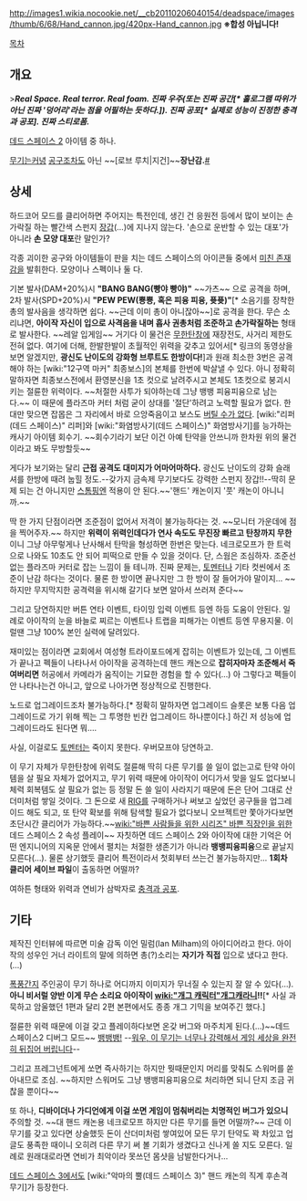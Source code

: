 http://images1.wikia.nocookie.net/__cb20110206040154/deadspace/images/thumb/6/68/Hand_cannon.jpg/420px-Hand_cannon.jpg
'''※합성 아닙니다!'''

[[목차]]

== 개요 ==
>'''''Real Space. Real terror. Real foam. 진짜 우주(또는 진짜 공간[* 홀로그램 따위가 아닌 진짜 '덩어리'라는 점을 어필하는 듯하다.]). 진짜 공포[* 실제로 성능이 진정한 충격과 공포]. 진짜 스티로폼.'''''

[[데드 스페이스 2]] 아이템 중 하나.

[[무기]]는커녕 [[공구]]조차도 아닌 ~~[로브 루치|지건]~~'''장난감.'''[http://kotaku.com/5746431/beat-dead-space-2-and-it-will-give-you-the-finger #]

== 상세 ==
하드코어 모드를 클리어하면 주어지는 특전인데, 생긴 건 응원전 등에서 많이 보이는 손가락질 하는 빨간색 스펀지 [[장갑]](…)에 지나지 않는다. '손으로 운반할 수 있는 대포'가 아니라 '''손 모양 대포'''란 말인가?

각종 괴이한 공구와 아이템들이 판을 치는 데드 스페이스의 아이콘들 중에서 [[미친 존재감]]을 발휘한다. 모양이나 스펙이나 둘 다.

기본 발사(DAM+20%)시 '''"BANG BANG(빵야 빵야)"''' ~~가츠~~ 으로 공격을 하며, 2차 발사(SPD+20%)시 '''"PEW PEW(뿅뿅, 혹은 피융 피융, 퓻퓻)"'''[* 소음기를 장착한 총의 발사음을 생각하면 쉽다. ~~근데 이미 총이 아니잖아~~]로 공격을 한다. 무슨 소리냐면, '''아이작 자신이 입으로 사격음을 내며 흡사 권총처럼 조준하고 손가락질하는''' 형태로 발사한다. ~~레알 입게임~~ 거기다 이 물건은 [[무한탄창]]에 재장전도, 사거리 제한도 전혀 없다. 여기에 더해, 한발한발이 초월적인 위력을 갖추고 있어서[* 링크의 동영상을 보면 알겠지만, '''광신도 난이도의 강화형 브루트도 한방이다!''']과 원래 최소한 3번은 공격해야 하는 [wiki:"12구역 마커" 최종보스]의 본체를 한번에 박살낼 수 있다. 아니 정확히 말하자면 최종보스전에서 환영분신을 1초 컷으로 날려주시고 본체도 1초컷으로 붕괴시키는 절륜한 위력이다. ~~처절한 사투가 되야하는데 그냥 뱅뱅 피융피융으로 남는다.~~ 이 때문에 플라즈마 커터 처럼 굳이 상대를 '절단'하려고 노력할 필요가 없다. 한대만 맞으면 잡몹은 그 자리에서 바로 으앙죽음이고 보스도 [[버틸 수가 없다]]. [wiki:"리퍼(데드 스페이스)" 리퍼]와 [wiki:"화염방사기(데드 스페이스)" 화염방사기]를 능가하는 캐사기 아이템 회수기. ~~회수기라기 보단 이건 아예 탄약을 안쓰니까 한차원 위의 물건이라고 봐도 무방할듯~~

게다가 보기와는 달리 '''근접 공격도 대미지가 어마어마하다.''' 광신도 난이도의 강화 슬래셔를 한방에 때려 눕힐 정도.--갖가지 금속제 무기보다도 강력한 스펀지 장갑!!--딱히 문제 되는 건 아니지만 [[스톰핑]]엔 적용이 안 된다.~~'핸드' 캐논이지 '풋' 캐논이 아니니까.~~

딱 한 가지 단점이라면 조준점이 없어서 저격이 불가능하다는 것. ~~모니터 가운데에 점을 찍어주자.~~ 하지만 '''위력이 위력인데다가 연사 속도도 무진장 빠르고 탄창까지 무한'''이니 그냥 아무렇게나 난사해서 탄막을 형성하면 한번은 맞는다. 네크로모프가 한 트럭으로 나와도 10초도 안 되어 피떡으로 만들 수 있을 것이다. 단, 스웜은 조심하자. 조준선 없는 플라즈마 커터로 잡는 느낌이 들 테니까.
진짜 문제는, [[토멘터]]나 기타 컷씬에서 조준이 난감 하다는 것이다. 물론 한 방이면 끝나지만 그 한 방이 잘 들어가야 말이지... ~~하지만 무지막지한 공격력을 위시해 갈기다 보면 알아서 쓰러져 준다~~

그리고 당연하지만 버튼 연타 이벤트, 타이밍 입력 이벤트 등엔 하등 도움이 안된다. 일례로 아이작의 눈을 바늘로 찌르는 이벤트나 트랩을 피해가는 이벤트 등엔 무용지물. 이럴땐 그냥 100% 본인 실력에 달려있다.

재미있는 점이라면 교회에서 여성형 트라이포드에게 잡히는 이벤트가 있는데, 그 이벤트가 끝나고 펙들이 나타나서 아이작을 공격하는데 핸드 캐논으로 '''잡히자마자 조준해서 죽여버리면''' 허공에서 카메라가 움직이는 기묘한 경험을 할 수 있다(...) 아 그렇다고 펙들이 안 나타나는건 아니고, 앞으로 나아가면 정상적으로 진행한다.

노드로 업그레이드조차 불가능하다.[* 정확히 말하자면 업그레이드 슬롯은 보통 다음 업그레이드로 가기 위해 찍는 그 투명한 빈칸 업그레이드 하나뿐이다.] 하긴 저 성능에 업그레이드라도 된다면 뭐….

사실, 이걸로도 [[토멘터]]는 죽이지 못한다. 우버모프야 당연하고. 

이 무기 자체가 무한탄창에 위력도 절륜해 딱히 다른 무기를 쓸 일이 없는고로 탄약 아이템을 살 필요 자체가 없어지고, 무기 위력 때문에 아이작이 어디가서 맞을 일도 없다보니 체력 회복템도 살 필요가 없는 등 정말 돈 쓸 일이 사라지기 때문에 돈은 단어 그대로 산더미처럼 쌓일 것이다. 그 돈으로 새 [[RIG]]를 구매하거나 써보고 싶었던 공구들을 업그레이드 해도 되고, 또 탄약 확보를 위해 탐색할 필요가 없다보니 오브젝트만 쫓아가다보면 초단시간 클리어가 가능하다.~~[[wiki:"바쁜 사람들을 위한 시리즈" 바쁜 직장인을 위한]] 데드 스페이스 2 속성 플레이~~ 자칫하면 데드 스페이스 2와 아이작에 대한 기억은 어떤 엔지니어의 지옥문 안에서 펼치는 처절한 생존기가 아니라 '''뱅뱅피융피융'''으로 끝날지 모른다(…). 물론 상기했듯 클리어 특전이라서 첫회부터 쓰는건 불가능하지만... '''1회차 클리어 세이브 파일'''이 출동하면 어떨까?

여하튼 형태와 위력과 연비가 삼박자로 [[충격과 공포]].

== 기타 ==
제작진 인터뷰에 따르면 미술 감독 이언 밀럼(Ian Milham)의 아이디어라고 한다. 아이작의 성우인 거너 라이트의 말에 의하면 총(?)소리는 '''자기가 직접''' 입으로 냈다고 한다.(…)

[[폭풍간지]] 주인공이 무기 하나로 어디까지 이미지가 무너질 수 있는지 잘 알 수 있다(…). '''아니 비서럴 양반 이게 무슨 소리요 아이작이 [[wiki:"개그 캐릭터"개그캐]]라니!!'''[* 사실 과묵하고 암울했던 1편과 달리 2편 본편에서도 종종 개그 기믹을 보여주긴 했다.]

절륜한 위력 때문에 이걸 갖고 플레이하다보면 온갖 버그와 마주치게 된다.(…)~~데드 스페이스2 디버그 모드~~ [http://www.youtube.com/watch?v=CpMbUIdu27M&feature=relmfu 뱅뱅뱅!] --[[AVGN|워우, 이 무기는 너무나 강력해서 게임 세상을 완전히 뒤집어 버립니다]]--

그리고 프레그넌트에게 쏘면 즉사하기는 하지만 뭣때문인지 머리를 맞춰도 스워머를 쏟아내므로 조심. ~~하지만 스워머도 그냥 뱅뱅피융피융으로 처리하면 되니 단지 조금 귀찮을 뿐이다~~

또 하나, '''디바이더나 가디언에게 이걸 쏘면 게임이 멈춰버리는 치명적인 버그가 있으니''' 주의할 것. ~~대 핸드 캐논용 네크로모프 하지만 다른 무기를 들면 어떨까?~~ 근데 이 무기를 갖고 있다면 상술했듯 돈이 산더미처럼 쌓여있어 모든 무기 탄약도 꽉 차있고 업글도 풍족한 때이니 오히려 다른 무기 써 볼 기회가 생겼다고 신나게 쏠 지도 모른다. 일례로 원래대로라면 연비가 최악이라 못쓰던 몸샷을 남발한다거나...

[[데드 스페이스 3]]에서도 [wiki:"악마의 뿔(데드 스페이스 3)" 핸드 캐논의 직계 후손격 무기]가 등장한다.
